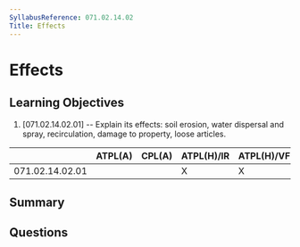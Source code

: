 ```yaml
---
SyllabusReference: 071.02.14.02
Title: Effects
---
```


# Effects

## Learning Objectives

1. [071.02.14.02.01] -- Explain its effects: soil erosion, water dispersal and
   spray, recirculation, damage to property, loose articles.

|                 | ATPL(A) | CPL(A) | ATPL(H)/IR | ATPL(H)/VFR | CPL(H) | IR  | CBIR(A) |
| --------------- | ------- | ------ | ---------- | ----------- | ------ | --- | ------- |
| 071.02.14.02.01 |         |        | X          | X           | X      |     |         |

## Summary

## Questions
